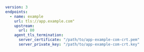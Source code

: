 ```yaml
version: 3
endpoints:
  - name: example
    url: tls://app.example.com"
    upstream:
      url: 80
    agent_tls_termination:
      server_certificate: "/path/to/app-example-com-crt.pem"
      server_private_key: "/path/to/app-example-com-crt.key"
```
